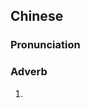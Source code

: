 {{also|早点儿}}
==Chinese==
{{zh-forms|s=早点儿|type=21}}

===Pronunciation===
{{zh-pron
|m=zǎodiǎnr
|cat=adv
}}

===Adverb===
{{zh-adv}}

# {{zh-erhua form of}}